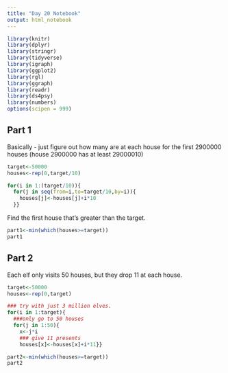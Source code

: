 ```yaml
---
title: "Day 20 Notebook"
output: html_notebook
---
```


```r
library(knitr)
library(dplyr)
library(stringr)
library(tidyverse)
library(igraph)
library(ggplot2)
library(rgl)
library(ggraph)
library(readr)
library(ds4psy)
library(numbers)
options(scipen = 999)
```


## Part 1

Basically - just figure out how many are at each house for the first 2900000 houses (house 2900000 has at least 29000010)
```r
target<-50000
houses<-rep(0,target/10)

for(i in 1:(target/10)){
  for(j in seq(from=i,to=target/10,by=i)){
    houses[j]<-houses[j]+i*10
  }}
```

Find the first house that's greater than the target.

```r
part1<-min(which(houses>=target))
part1
```

## Part 2
Each elf only visits 50 houses, but they drop 11 at each house.
```r
target<-50000
houses<-rep(0,target)

### try with just 3 million elves.
for(i in 1:target){
  ###only go to 50 houses
  for(j in 1:50){
    x<-j*i
    ### give 11 presents
    houses[x]<-houses[x]+i*11}}
```

```r
part2<-min(which(houses>=target))
part2
```

